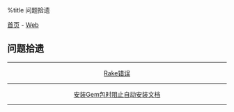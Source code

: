 %title 问题拾遗

[[../../../index|首页]] - [[../index|Web]]
==问题拾遗==
----
<center>
[[rake_error|Rake错误]]
----
[[gem|安装Gem包时阻止自动安装文档]]
</center>
----
